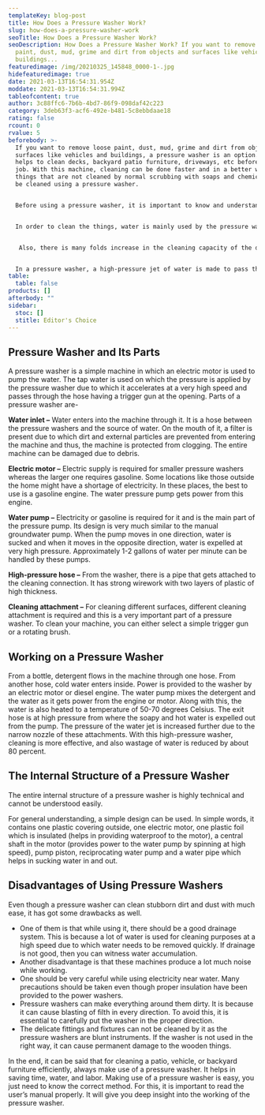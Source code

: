 ```yaml
---
templateKey: blog-post
title: How Does a Pressure Washer Work?
slug: how-does-a-pressure-washer-work
seoTitle: How Does a Pressure Washer Work?
seoDescription: How Does a Pressure Washer Work? If you want to remove loose
  paint, dust, mud, grime and dirt from objects and surfaces like vehicles and
  buildings...
featuredimage: /img/20210325_145848_0000-1-.jpg
hidefeaturedimage: true
date: 2021-03-13T16:54:31.954Z
moddate: 2021-03-13T16:54:31.994Z
tableofcontent: true
author: 3c88ffc6-7b6b-4bd7-86f9-098daf42c223
category: 3deb63f3-acf6-492e-b481-5c8ebbdaae18
rating: false
rcount: 0
rvalue: 5
beforebody: >-
  If you want to remove loose paint, dust, mud, grime and dirt from objects and
  surfaces like vehicles and buildings, a pressure washer is an option. This
  helps to clean decks, backyard patio furniture, driveways, etc before a paint
  job. With this machine, cleaning can be done faster and in a better way. The
  things that are not cleaned by normal scrubbing with soaps and chemicals, can
  be cleaned using a pressure washer.


  Before using a pressure washer, it is important to know and understand it’s working properly so that there is no damage to the machine as it is an expensive machine. 


  In order to clean the things, water is mainly used by the pressure washer. There is a slight electrical polarity of the water due to which it’s one end is negatively charged and the other one is positively charged. As a result of this, it gets attached to things.


   Also, there is many folds increase in the cleaning capacity of the detergents or soap chemicals when added due to which gauge and grease are broken down. This causes the water to flush all the dirt and dust. 


  In a pressure washer, a high-pressure jet of water is made to pass through narrow outlets and the tough dirt is removed easily.
table:
  table: false
products: []
afterbody: ""
sidebar:
  stoc: []
  stitle: Editor's Choice
---
```

<!--StartFragment-->

## Pressure Washer and Its Parts

A pressure washer is a simple machine in which an electric motor is used to pump the water. The tap water is used on which the pressure is applied by the pressure washer due to which it accelerates at a very high speed and passes through the hose having a trigger gun at the opening. Parts of a pressure washer are-

**Water inlet –** Water enters into the machine through it. It is a hose between the pressure washers and the source of water. On the mouth of it, a filter is present due to which dirt and external particles are prevented from entering the machine and thus, the machine is protected from clogging. The entire machine can be damaged due to debris.

**Electric motor –** Electric supply is required for smaller pressure washers whereas the larger one requires gasoline. Some locations like those outside the home might have a shortage of electricity. In these places, the best to use is a gasoline engine. The water pressure pump gets power from this engine.

**Water pump –** Electricity or gasoline is required for it and is the main part of the pressure pump. Its design is very much similar to the manual groundwater pump. When the pump moves in one direction, water is sucked and when it moves in the opposite direction, water is expelled at very high pressure. Approximately 1-2 gallons of water per minute can be handled by these pumps.

**High-pressure hose –** From the washer, there is a pipe that gets attached to the cleaning connection. It has strong wirework with two layers of plastic of high thickness.

**Cleaning attachment –** For cleaning different surfaces, different cleaning attachment is required and this is a very important part of a pressure washer. To clean your machine, you can either select a simple trigger gun or a rotating brush.

## Working on a Pressure Washer

From a bottle, detergent flows in the machine through one hose. From another hose, cold water enters inside. Power is provided to the washer by an electric motor or diesel engine. The water pump mixes the detergent and the water as it gets power from the engine or motor. Along with this, the water is also heated to a temperature of 50-70 degrees Celsius. The exit hose is at high pressure from where the soapy and hot water is expelled out from the pump. The pressure of the water jet is increased further due to the narrow nozzle of these attachments. With this high-pressure washer, cleaning is more effective, and also wastage of water is reduced by about 80 percent.

## The Internal Structure of a Pressure Washer

The entire internal structure of a pressure washer is highly technical and cannot be understood easily. 

For general understanding, a simple design can be used. In simple words, it contains one plastic covering outside, one electric motor, one plastic foil which is insulated (helps in providing waterproof to the motor), a central shaft in the motor (provides power to the water pump by spinning at high speed), pump piston, reciprocating water pump and a water pipe which helps in sucking water in and out. 

## Disadvantages of Using Pressure Washers

Even though a pressure washer can clean stubborn dirt and dust with much ease, it has got some drawbacks as well.

* One of them is that while using it, there should be a good drainage system. This is because a lot of water is used for cleaning purposes at a high speed due to which water needs to be removed quickly. If drainage is not good, then you can witness water accumulation.
* Another disadvantage is that these machines produce a lot much noise while working.
* One should be very careful while using electricity near water. Many precautions should be taken even though proper insulation have been provided to the power washers.
* Pressure washers can make everything around them dirty. It is because it can cause blasting of filth in every direction. To avoid this, it is essential to carefully put the washer in the proper direction.
* The delicate fittings and fixtures can not be cleaned by it as the pressure washers are blunt instruments. If the washer is not used in the right way, it can cause permanent damage to the wooden things.

In the end, it can be said that for cleaning a patio, vehicle, or backyard furniture efficiently, always make use of a pressure washer. It helps in saving time, water, and labor. Making use of a pressure washer is easy, you just need to know the correct method. For this, it is important to read the user’s manual properly. It will give you deep insight into the working of the pressure washer.

<!--EndFragment-->